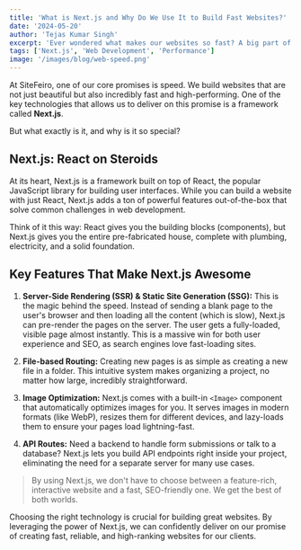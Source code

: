 ```yaml
---
title: 'What is Next.js and Why Do We Use It to Build Fast Websites?'
date: '2024-05-20'
author: 'Tejas Kumar Singh'
excerpt: 'Ever wondered what makes our websites so fast? A big part of the answer is Next.js. Discover what it is and why it’s our framework of choice for modern web development.'
tags: ['Next.js', 'Web Development', 'Performance']
image: '/images/blog/web-speed.png'
---
```


At SiteFeiro, one of our core promises is speed. We build websites that are not just beautiful but also incredibly fast and high-performing. One of the key technologies that allows us to deliver on this promise is a framework called **Next.js**.

But what exactly is it, and why is it so special?

<WebSpeedIllustration data-ai-hint="website speed" />

## Next.js: React on Steroids

At its heart, Next.js is a framework built on top of React, the popular JavaScript library for building user interfaces. While you can build a website with just React, Next.js adds a ton of powerful features out-of-the-box that solve common challenges in web development.

Think of it this way: React gives you the building blocks (components), but Next.js gives you the entire pre-fabricated house, complete with plumbing, electricity, and a solid foundation.

## Key Features That Make Next.js Awesome

1.  **Server-Side Rendering (SSR) & Static Site Generation (SSG):** This is the magic behind the speed. Instead of sending a blank page to the user's browser and then loading all the content (which is slow), Next.js can pre-render the pages on the server. The user gets a fully-loaded, visible page almost instantly. This is a massive win for both user experience and SEO, as search engines love fast-loading sites.

2.  **File-based Routing:** Creating new pages is as simple as creating a new file in a folder. This intuitive system makes organizing a project, no matter how large, incredibly straightforward.

3.  **Image Optimization:** Next.js comes with a built-in `<Image>` component that automatically optimizes images for you. It serves images in modern formats (like WebP), resizes them for different devices, and lazy-loads them to ensure your pages load lightning-fast.

4.  **API Routes:** Need a backend to handle form submissions or talk to a database? Next.js lets you build API endpoints right inside your project, eliminating the need for a separate server for many use cases.

> By using Next.js, we don't have to choose between a feature-rich, interactive website and a fast, SEO-friendly one. We get the best of both worlds.

Choosing the right technology is crucial for building great websites. By leveraging the power of Next.js, we can confidently deliver on our promise of creating fast, reliable, and high-ranking websites for our clients.